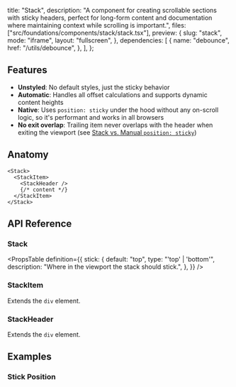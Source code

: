   title: "Stack",
  description:
    "A component for creating scrollable sections with sticky headers, perfect for long-form content and documentation where maintaining context while scrolling is important.",
  files: ["src/foundations/components/stack/stack.tsx"],
  preview: {
    slug: "stack",
    mode: "iframe",
    layout: "fullscreen",
  },
  dependencies: [
    {
      name: "debounce",
      href: "/utils/debounce",
    },
  ],
};

## Features

- **Unstyled**: No default styles, just the sticky behavior
- **Automatic**: Handles all offset calculations and supports dynamic content heights
- **Native**: Uses `position: sticky` under the hood without any on-scroll logic, so it's performant and works in all browsers
- **No exit overlap**: Trailing item never overlaps with the header when exiting the viewport (see [Stack vs. Manual `position: sticky`](/preview/stack-vs-sticky?layout=fullscreen))

## Anatomy

```tsx
<Stack>
  <StackItem>
    <StackHeader />
    {/* content */}
  </StackItem>
</Stack>
```

## API Reference

### Stack

<PropsTable
  definition={{
    stick: {
      default: "top",
      type: "'top' | 'bottom'",
      description: "Where in the viewport the stack should stick.",
    },
  }}
/>

### StackItem

Extends the `div` element.

### StackHeader

Extends the `div` element.

## Examples

### Stick Position

<Preview slug="stack-stick-position" mode="iframe" layout="fullscreen" />

